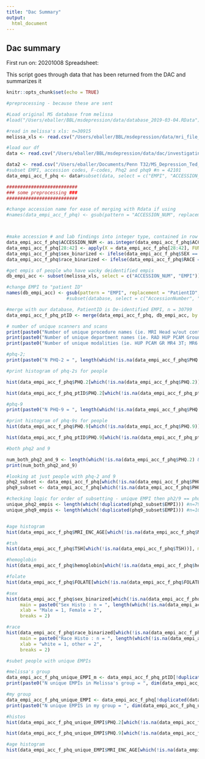 ```yaml
---
title: "Dac Summary"
output:
  html_document
---
```


## Dac summary
First run on: 20201008
Spreadsheet: 

This script goes through data that has been returned from the DAC and summarizes it
```r
knitr::opts_chunk$set(echo = TRUE)


```



```r
#preprocessing - because these are sent 

#Load original MS database from melissa
#load("/Users/eballer/BBL/msdepression/data/database_2019-03-04.RData")

#read in melissa's xls: n=30915
melissa_xls <- read.csv("/Users/eballer/BBL/msdepression/data/mri_file_upd_w_empi.csv", header = TRUE, stringsAsFactors = FALSE, na.strings = c("NULL"))

#load our df
data <- read.csv("/Users/eballer/BBL/msdepression/data/dac/investigatingdepressioninpatientswithmsmaskdataaddedmoredxcodes.csv", header = TRUE, stringsAsFactors = FALSE, na.strings = c("NULL"))

data2 <- read.csv("/Users/eballer/Documents/Penn T32/MS_Depression_Ted_Taki/Documents/investigatingdepressioninpatientswithmultiplesclerosis10-23medsinonerow (1).csv", header = TRUE, stringsAsFactors = FALSE, na.strings = c("NULL"))
#subset EMPI, accession codes, F-codes, Phq2 and phq9 #n = 42101
data_empi_acc_f_phq <- data#subset(data, select = c("EMPI", "ACCESSION_NUM", "PHQ.2", "PHQ.9"))

##########################
### some preprocessing ###
##########################

#change accession name for ease of merging with Rdata if using
#names(data_empi_acc_f_phq) <- gsub(pattern = "ACCESSION_NUM", replacement = "AccessionNumber", names(data_empi_acc_f_phq))



#make accession # and lab findings into integer type, contained in row 28:42, Margin=2 to work on columns
data_empi_acc_f_phq$ACCESSION_NUM <- as.integer(data_empi_acc_f_phq$ACCESSION_NUM)
data_empi_acc_f_phq[28:42] <- apply(X = data_empi_acc_f_phq[28:42], FUN = as.integer, MARGIN = 2)
data_empi_acc_f_phq$sex_binarized <- ifelse(data_empi_acc_f_phq$SEX == "MALE", 1, 2)
data_empi_acc_f_phq$race_binarized <- ifelse(data_empi_acc_f_phq$RACE == "WHITE", 1, 2)

#get empis of people who have wacky deidentified empis
db_empi_acc <- subset(melissa_xls, select = c("ACCESSION_NUM", "EMPI"))

#change EMPI to "patient ID"
names(db_empi_acc) <- gsub(pattern = "EMPI", replacement = "PatientID", names(db_empi_acc))
                      #subset(database, select = c("AccessionNumber", "PatientID"))

#merge with our database, PatientID is De-identified EMPI, n = 30799
data_empi_acc_f_phq_ptID <- merge(data_empi_acc_f_phq, db_empi_acc, by = "ACCESSION_NUM")

# number of unique scanners and scans
print(paste0("Number of unique procedure names (ie. MRI Head w/out contrast; MRI Source Images): ",  length(which(!duplicated(data_empi_acc_f_phq$PROC_CODE)))))
print(paste0("Number of unique department names (ie. RAD HUP PCAM Ground): ",  length(which(!duplicated(data_empi_acc_f_phq$DEPARTMENT_NAME)))))
print(paste0("Number of unique modalities (ie. HUP PCAM GR MR4 3T; MR6 3T): ",  length(which(!duplicated(data_empi_acc_f_phq$MODALITY)))))

#phq-2;
print(paste0("N PHQ-2 = ", length(which(!is.na(data_empi_acc_f_phq$PHQ.2)))))

#print histogram of phq-2s for people

hist(data_empi_acc_f_phq$PHQ.2[which(!is.na(data_empi_acc_f_phq$PHQ.2))], main = paste0("PHQ-2 Histo : n = ", length(which(!is.na(data_empi_acc_f_phq$PHQ.2)))), xlab = "PHQ-2", breaks = 8)

hist(data_empi_acc_f_phq_ptID$PHQ.2[which(!is.na(data_empi_acc_f_phq_ptID$PHQ.2))], main = paste0("PHQ-2 Histo in Melissa's subgroup #: n = ", length(which(!is.na(data_empi_acc_f_phq_ptID$PHQ.2)))), xlab = "PHQ-2", breaks = 8)

#phq-9
print(paste0("N PHQ-9 = ", length(which(!is.na(data_empi_acc_f_phq$PHQ.9)))))

#print histogram of phq-9s for people
hist(data_empi_acc_f_phq$PHQ.9[which(!is.na(data_empi_acc_f_phq$PHQ.9))], main = paste0("PHQ-9 Histo : n = ", length(which(!is.na(data_empi_acc_f_phq$PHQ.9)))), xlab = "PHQ-9", breaks = 30)

hist(data_empi_acc_f_phq_ptID$PHQ.9[which(!is.na(data_empi_acc_f_phq_ptID$PHQ.9))], main = paste0("PHQ-9 Histo In Melissa's group: n = ", length(which(!is.na(data_empi_acc_f_phq_ptID$PHQ.9)))), xlab = "PHQ-9", breaks = 30)

#both phq2 and 9

num_both_phq2_and_9 <- length(which(!is.na(data_empi_acc_f_phq$PHQ.2) & !is.na(data_empi_acc_f_phq$PHQ.9)))
print(num_both_phq2_and_9)

#looking at just people with phq-2 and 9
phq2_subset <- data_empi_acc_f_phq[which(!is.na(data_empi_acc_f_phq$PHQ.2)),] #n=5855
phq9_subset <- data_empi_acc_f_phq[which(!is.na(data_empi_acc_f_phq$PHQ.9)),] #n=606

#checking logic for order of subsetting - unique EMPI then ph2/9 == phq2/9 then EMPI subsetting - this works
unique_phq2_empis <- length(which(!duplicated(phq2_subset$EMPI))) #n=797
unique_phq9_empis <- length(which(!duplicated(phq9_subset$EMPI))) #n=107


#age histogram
hist(data_empi_acc_f_phq$MRI_ENC_AGE[which(!is.na(data_empi_acc_f_phq$MRI_ENC_AGE))], main = paste0("Age Histo : n = ", length(which(!is.na(data_empi_acc_f_phq$MRI_ENC_AGE)))), xlab = "AGE AT MRI ENCOUNTER")

#tsh
hist(data_empi_acc_f_phq$TSH[which(!is.na(data_empi_acc_f_phq$TSH))], main = paste0("TSH Histo : n = ", length(which(!is.na(data_empi_acc_f_phq$TSH)))), xlab = "TSH")

#hemoglobin
hist(data_empi_acc_f_phq$hemoglobin[which(!is.na(data_empi_acc_f_phq$hemoglobin))], main = paste0("Hemoglobin Histo : n = ", length(which(!is.na(data_empi_acc_f_phq$hemoglobin)))), xlab = "hemoglobin")

#folate
hist(data_empi_acc_f_phq$FOLATE[which(!is.na(data_empi_acc_f_phq$FOLATE))], main = paste0("Folate Histo : n = ", length(which(!is.na(data_empi_acc_f_phq$FOLATE)))), xlab = "folate", breaks = 10)

#sex
hist(data_empi_acc_f_phq$sex_binarized[which(!is.na(data_empi_acc_f_phq$sex_binarized))], 
     main = paste0("Sex Histo : n = ", length(which(!is.na(data_empi_acc_f_phq$sex_binarized))), "; M = ", length(which(data_empi_acc_f_phq$sex_binarized == 1)), "; F = ", length(which(data_empi_acc_f_phq$sex_binarized == 2)) ), 
     xlab = "Male = 1, Female = 2", 
     breaks = 2)

#race
hist(data_empi_acc_f_phq$race_binarized[which(!is.na(data_empi_acc_f_phq$race_binarized))], 
     main = paste0("Race Histo : n = ", length(which(!is.na(data_empi_acc_f_phq$race))), "; White = ", length(which(data_empi_acc_f_phq$race_binarized == 1)), "; NW = ", length(which(data_empi_acc_f_phq$race_binarized == 2))),
     xlab = "white = 1, other = 2", 
     breaks = 2)

#subet people with unique EMPIs

#melissa's group
data_empi_acc_f_phq_unique_EMPI_m <- data_empi_acc_f_phq_ptID[!duplicated(data_empi_acc_f_phq_ptID$PatientID),]
print(paste0("N unique EMPIs in Melissa's group = ", dim(data_empi_acc_f_phq_unique_EMPI_m)[1]))

#my group
data_empi_acc_f_phq_unique_EMPI <- data_empi_acc_f_phq[!duplicated(data_empi_acc_f_phq$EMPI),]
print(paste0("N unique EMPIS in my group = ", dim(data_empi_acc_f_phq_unique_EMPI)[1]))

#histos
hist(data_empi_acc_f_phq_unique_EMPI$PHQ.2[which(!is.na(data_empi_acc_f_phq_unique_EMPI$PHQ.2))], main = paste0("PHQ-2 Histo my group w/unique EMPI : n = ", length(which(!is.na(data_empi_acc_f_phq_unique_EMPI$PHQ.2)))), xlab = "PHQ-2", breaks = 6)

hist(data_empi_acc_f_phq_unique_EMPI$PHQ.9[which(!is.na(data_empi_acc_f_phq_unique_EMPI$PHQ.9))], main = paste0("PHQ-9 Histo my group w/unique EMPI : n = ", length(which(!is.na(data_empi_acc_f_phq_unique_EMPI$PHQ.9)))), xlab = "PHQ-9", breaks = 30)

#age histogram
hist(data_empi_acc_f_phq_unique_EMPI$MRI_ENC_AGE[which(!is.na(data_empi_acc_f_phq_unique_EMPI$MRI_ENC_AGE))], main = paste0("Age Histo my group w/unique EMPI: n = ", length(which(!is.na(data_empi_acc_f_phq_unique_EMPI$MRI_ENC_AGE)))), xlab = "AGE AT MRI ENCOUNTER")


```

